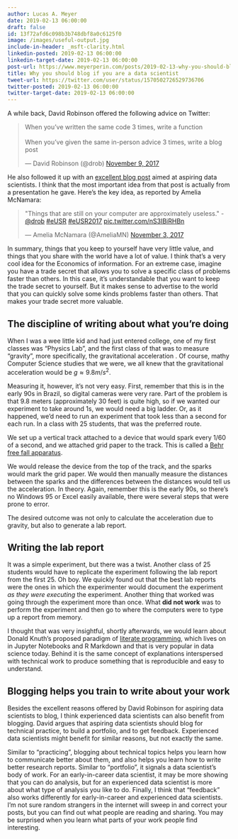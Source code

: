 ```yaml
---
author: Lucas A. Meyer
date: 2019-02-13 06:00:00
draft: false
id: 13f72afd6c098b3b748dbf8a0c6125f0
image: /images/useful-output.jpg
include-in-header: _msft-clarity.html
linkedin-posted: 2019-02-13 06:00:00
linkedin-target-date: 2019-02-13 06:00:00
post-url: https://www.meyerperin.com/posts/2019-02-13-why-you-should-blog-if-you-are-a-data-scientist.html
title: Why you should blog if you are a data scientist
tweet-url: https://twitter.com/user/status/1570502726529736706
twitter-posted: 2019-02-13 06:00:00
twitter-target-date: 2019-02-13 06:00:00
---
```


A while back, David Robinson offered the following advice on Twitter:

<blockquote class="twitter-tweet"><p lang="en" dir="ltr">When you’ve written the same code 3 times, write a function<br> <br>When you’ve given the same in-person advice 3 times, write a blog post</p>&mdash; David Robinson (@drob) <a href="https://twitter.com/drob/status/928447584712253440?ref_src=twsrc%5Etfw">November 9, 2017</a></blockquote> <script async src="https://platform.twitter.com/widgets.js" charset="utf-8"></script>

He also followed it up with an [excellent blog post](http://varianceexplained.org/r/start-blog/) aimed at aspiring data scientists. I think that the most important idea from that post is actually from a presentation he gave. Here's the key idea, as reported by Amelia McNamara:

<blockquote class="twitter-tweet"><p lang="en" dir="ltr">&quot;Things that are still on your computer are approximately useless.&quot; -<a href="https://twitter.com/drob?ref_src=twsrc%5Etfw">@drob</a> <a href="https://twitter.com/hashtag/eUSR?src=hash&amp;ref_src=twsrc%5Etfw">#eUSR</a> <a href="https://twitter.com/hashtag/eUSR2017?src=hash&amp;ref_src=twsrc%5Etfw">#eUSR2017</a> <a href="https://t.co/nS3IBiRHBn">pic.twitter.com/nS3IBiRHBn</a></p>&mdash; Amelia McNamara (@AmeliaMN) <a href="https://twitter.com/AmeliaMN/status/926509282874585089?ref_src=twsrc%5Etfw">November 3, 2017</a></blockquote> <script async src="https://platform.twitter.com/widgets.js" charset="utf-8"></script>

In summary, things that you keep to yourself have very little value, and things that you share with the world have a lot of value. I think that's a very cool idea for the Economics of information. For an extreme case, imagine you have a trade secret that allows you to solve a specific class of problems faster than others. In this case, it's understandable that you want to keep the trade secret to yourself. But it makes sense to advertise to the world that you can quickly solve some kinds problems faster than others. That makes your trade secret more valuable.

## The discipline of writing about what you're doing

When I was a wee little kid and had just entered college, one of my first classes was "Physics Lab", and the first class of that was to measure "gravity", more specifically, the gravitational acceleration . Of course, mathy Computer Science studies that we were, we all knew that the gravitational acceleration would be $g \approx 9.8 m/s^2$. 

Measuring it, however, it's not very easy. First, remember that this is in the early 90s in Brazil, so digital cameras were very rare. Part of the problem is that 9.8 meters (approximately 30 feet) is quite high, so if we wanted our experiment to take around 1s, we would need a big ladder. Or, as it happened, we'd need to run an experiment that took less than a second for each run. In a class with 25 students, that was the preferred route. 

We set up a vertical track attached to a device that would spark every 1/60 of a second, and we attached grid paper to the track. This is called a [Behr free fall apparatus](https://cse.wwu.edu/physics/acceleration-due-gravity-behr-free-fall-apparatus-and-spark-timer). 

We would release the device from the top of the track, and the sparks would mark the grid paper. We would then manually measure the distances between the sparks and the differences between the distances would tell us the acceleration. In theory. Again, remember this is the early 90s, so there's no Windows 95 or Excel easily available, there were several steps that were prone to error. 

The desired outcome was not only to calculate the acceleration due to gravity, but also to generate a lab report.

## Writing the lab report 

It was a simple experiment, but there was a twist. Another class of 25 students would have to replicate the experiment following the lab report from the first 25. Oh boy. We quickly found out that the best lab reports were the ones in which the experimenter would document the experiment *as they were executing* the experiment. Another thing that worked was going through the experiment more than once. What **did not work** was to perform the experiment and then go to where the computers were to type up a report from memory. 

I thought that was very insightful, shortly afterwards, we would learn about Donald Knuth's proposed paradigm of [literate programming](https://en.wikipedia.org/wiki/Literate_programming), which lives on in Jupyter Notebooks and R Markdown and that is very popular in data science today. Behind it is the same concept of explanations interspersed with technical work to produce something that is reproducible and easy to understand.

## Blogging helps you train to write about your work

Besides the excellent reasons offered by David Robinson for aspiring data scientists to blog, I think experienced data scientists can also benefit from blogging. David argues that aspiring data scientists should blog for technical practice, to build a portfolio, and to get feedback. Experienced data scientists might benefit for similar reasons, but not exactly the same. 

Similar to "practicing", blogging about technical topics helps you learn how to communicate better about them, and also helps you learn how to write better research reports. Similar to "portfolio", it signals a data scientist's body of work. For an early-in-career data scientist, it may be more showing that you can do analysis, but for an experienced data scientist is more about what type of analysis you like to do. Finally, I think that "feedback" also works differently for early-in-career and experienced data scientists. I'm not sure random strangers in the internet will sweep in and correct your posts, but you can find out what people are reading and sharing. You may be surprised when you learn what parts of your work people find interesting.


